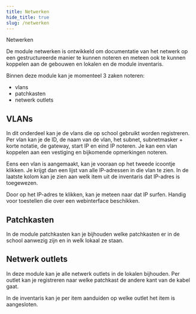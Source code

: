 ```yaml
---
title: Netwerken
hide_title: true
slug: /netwerken
---
```


<ImageTitle img="vlan.png">Netwerken</ImageTitle>

De module netwerken is ontwikkeld om documentatie van het netwerk op een gestructureerde manier te kunnen noteren en meteen ook te kunnen koppelen aan de gebouwen en lokalen en de module inventaris.

Binnen deze module kan je momenteel 3 zaken noteren:
- vlans
- patchkasten
- netwerk outlets

## VLANs

In dit onderdeel kan je de vlans die op school gebruikt worden registreren. Per vlan kan je de ID, de naam van de vlan, het subnet, subnetmasker + korte notatie, de gateway, start IP en eind IP noteren. Je kan een vlan koppelen aan een vestiging en bijkomende opmerkingen noteren.

Eens een vlan is aangemaakt, kan je vooraan op het tweede icoontje klikken. Je krijgt dan een lijst van alle IP-adressen in die vlan te zien. In de laatste kolom kan je zien aan welk item uit de inventaris dat IP-adres is toegewezen.

Door op het IP-adres te klikken, kan je meteen naar dat IP surfen. Handig voor toestellen die over een webinterface beschikken.

## Patchkasten

In de module patchkasten kan je bijhouden welke patchkasten er in de school aanwezig zijn en in welk lokaal ze staan.

## Netwerk outlets

In deze module kan je alle netwerk outlets in de lokalen bijhouden. Per outlet kan je registreren naar welke patchkast de andere kant van de kabel gaat.

In de inventaris kan je per item aanduiden op welke outlet het item is aangesloten.